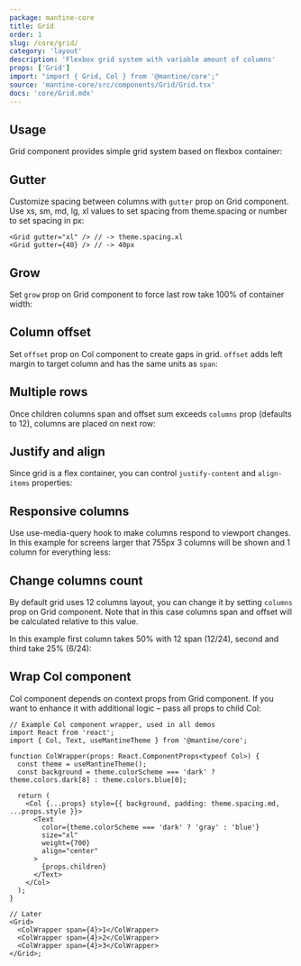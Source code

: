 ```yaml
---
package: mantine-core
title: Grid
order: 1
slug: /core/grid/
category: 'layout'
description: 'Flexbox grid system with variable amount of columns'
props: ['Grid']
import: "import { Grid, Col } from '@mantine/core';"
source: 'mantine-core/src/components/Grid/Grid.tsx'
docs: 'core/Grid.mdx'
---
```



## Usage

Grid component provides simple grid system based on flexbox container:

<GridRootDemo />

## Gutter

Customize spacing between columns with `gutter` prop on Grid component.
Use xs, sm, md, lg, xl values to set spacing from <GatsbyLink to="/pages/theming/#spacing-radius-and-shadows">theme.spacing</GatsbyLink>
or number to set spacing in px:

```tsx
<Grid gutter="xl" /> // -> theme.spacing.xl
<Grid gutter={40} /> // -> 40px
```

## Grow

Set `grow` prop on Grid component to force last row take 100% of container width:

<GridGrowConfigurator />

## Column offset

Set `offset` prop on Col component to create gaps in grid.
`offset` adds left margin to target column and has the same units as `span`:

<GridOffsetDemo />

## Multiple rows

Once children columns span and offset sum exceeds `columns` prop (defaults to 12),
columns are placed on next row:

<GridOverflowDemo />

## Justify and align

Since grid is a flex container, you can control `justify-content` and `align-items` properties:

<GridFlexConfigurator />

## Responsive columns

Use <GatsbyLink to="/hooks/use-media-query/">use-media-query</GatsbyLink> hook
to make columns respond to viewport changes.
In this example for screens larger that 755px 3 columns will be shown and 1 column for everything less:

<GridResponsiveDemo />

## Change columns count

By default grid uses 12 columns layout, you can change it by setting `columns` prop on Grid component.
Note that in this case columns span and offset will be calculated relative to this value.

In this example first column takes 50% with 12 span (12/24), second and third take 25% (6/24):

<GridColumnsDemo />

## Wrap Col component

Col component depends on context props from Grid component.
If you want to enhance it with additional logic – pass all props to child Col:

```tsx
// Example Col component wrapper, used in all demos
import React from 'react';
import { Col, Text, useMantineTheme } from '@mantine/core';

function ColWrapper(props: React.ComponentProps<typeof Col>) {
  const theme = useMantineTheme();
  const background = theme.colorScheme === 'dark' ? theme.colors.dark[8] : theme.colors.blue[0];

  return (
    <Col {...props} style={{ background, padding: theme.spacing.md, ...props.style }}>
      <Text
        color={theme.colorScheme === 'dark' ? 'gray' : 'blue'}
        size="xl"
        weight={700}
        align="center"
      >
        {props.children}
      </Text>
    </Col>
  );
}

// Later
<Grid>
  <ColWrapper span={4}>1</ColWrapper>
  <ColWrapper span={4}>2</ColWrapper>
  <ColWrapper span={4}>3</ColWrapper>
</Grid>;
```
